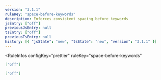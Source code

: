 ```yaml
---
version: "3.1.1"
ruleKey: "space-before-keywords"
description: Enforces consistent spacing before keywords
jsEntry: ["off"]
previousJsEntry: null
tsEntry: ["off"]
previousTsEntry: null
history: [{ "jsState": "new", "tsState": "new", "version": "3.1.1" }]
---
```


<RuleInfos 
  configKey="prettier" 
  ruleKey="space-before-keywords" 
>

```json
["off"]
```

```json
["off"]
```

</RuleInfos>
